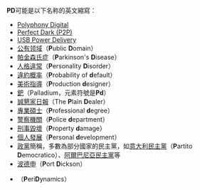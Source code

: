 '''PD'''可能是以下名称的英文縮寫：

* [[Polyphony_Digital|Polyphony Digital]]
* [[Perfect_Dark_(P2P)|Perfect Dark (P2P)]]
* [[USB_Power_Delivery|USB Power Delivery]]
* [[公有领域|公有领域]]（'''P'''ublic '''D'''omain）
* [[帕金森氏症|帕金森氏症]]（'''P'''arkinson's '''D'''isease）
* [[人格違常|人格違常]]（'''P'''ersonality '''D'''isorder）
* [[違約概率|違約概率]]（'''P'''robability of '''d'''efault）
* [[美術指導|美術指導]]（'''P'''roduction '''d'''esigner）
* [[鈀|鈀]]（Palladium，元素符號是'''Pd'''）
* [[誠懇家日報|誠懇家日報]]（The '''P'''lain '''D'''ealer）
* [[專業碩士|專業碩士]]（'''P'''rofessional '''d'''egree）
* [[警察機關|警察機關]]（'''P'''olice '''d'''epartment）
* [[刑事毀壞|刑事毀壞]]（'''P'''roperty '''d'''amage）
* [[個人發展|個人發展]]（'''P'''ersonal '''d'''evelopment）
* [[政黨|政黨]]簡稱，多數為部分國家的民主黨，如[[意大利民主黨|意大利民主黨]]（'''P'''artito '''D'''emocratico）、[[阿爾巴尼亞民主黨|阿爾巴尼亞民主黨]]等
* [[波德申|波德申]]（'''P'''ort '''D'''ickson）
* {{tsl|en|Peridynamics|近场动力学}}（'''P'''eri'''D'''ynamics）
{{disambig|Cat=二字拉丁字母缩写消歧义}}